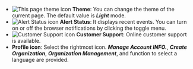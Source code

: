 - ![This page theme icon](/img/ico-theme.svg) **Theme**: You can change the theme of the current page. The default value is **_Light_** mode.
- ![Alert Status icon](/img/ico-noti.svg) **Alert Status**: It displays recent events. You can turn on or off the browser notifications by clicking the toggle menu.
- ![Customer Support icon](/img/ico-help.svg) **Customer Support**: Online customer support is available.
- **Profile icon**: Select the rightmost icon. **_Manage Account INFO._**, **_Create Organization_**, **_Organization Management_**, and function to select a language are provided.
